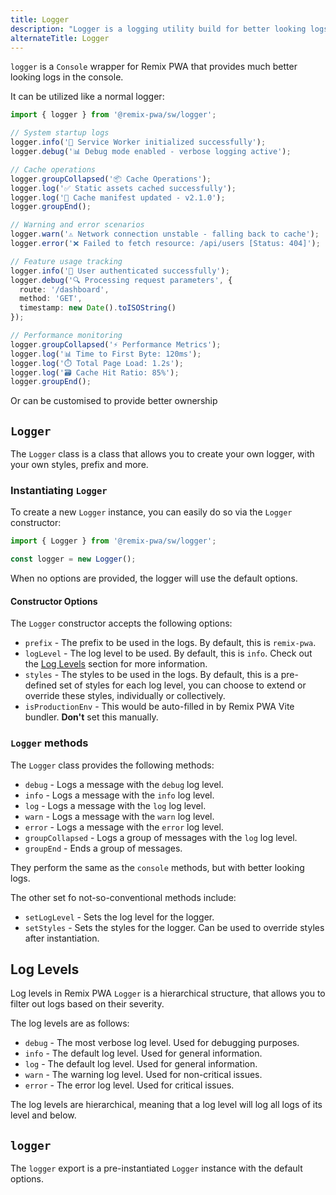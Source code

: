```yaml
---
title: Logger
description: "Logger is a logging utility build for better looking logs in the console."
alternateTitle: Logger
---
```


`logger` is a `Console` wrapper for Remix PWA that provides much better looking logs in the console.

It can be utilized like a normal logger:

```ts
import { logger } from '@remix-pwa/sw/logger';

// System startup logs
logger.info('🚀 Service Worker initialized successfully');
logger.debug('📊 Debug mode enabled - verbose logging active');

// Cache operations
logger.groupCollapsed('📦 Cache Operations');
logger.log('✅ Static assets cached successfully');
logger.log('📝 Cache manifest updated - v2.1.0');
logger.groupEnd();

// Warning and error scenarios
logger.warn('⚠️ Network connection unstable - falling back to cache');
logger.error('❌ Failed to fetch resource: /api/users [Status: 404]');

// Feature usage tracking
logger.info('👤 User authenticated successfully');
logger.debug('🔍 Processing request parameters', {
  route: '/dashboard',
  method: 'GET',
  timestamp: new Date().toISOString()
});

// Performance monitoring
logger.groupCollapsed('⚡ Performance Metrics');
logger.log('📊 Time to First Byte: 120ms');
logger.log('⏱️ Total Page Load: 1.2s');
logger.log('🗃️ Cache Hit Ratio: 85%');
logger.groupEnd();
```

Or can be customised to provide better ownership

## `Logger`

The `Logger` class is a class that allows you to create your own logger, with your own styles, prefix and more.

### Instantiating `Logger`

To create a new `Logger` instance, you can easily do so via the `Logger` constructor:

```ts
import { Logger } from '@remix-pwa/sw/logger';

const logger = new Logger();
```

When no options are provided, the logger will use the default options.

#### Constructor Options

The `Logger` constructor accepts the following options:

- `prefix` - The prefix to be used in the logs. By default, this is `remix-pwa`.
- `logLevel` - The log level to be used. By default, this is `info`. Check out the [Log Levels](#log-levels) section for more information.
- `styles` - The styles to be used in the logs. By default, this is a pre-defined set of styles for each log level, you
can choose to extend or override these styles, individually or collectively.
- `isProductionEnv` - This would be auto-filled in by Remix PWA Vite bundler. **Don't** set this manually.

### `Logger` methods

The `Logger` class provides the following methods:

- `debug` - Logs a message with the `debug` log level.
- `info` - Logs a message with the `info` log level.
- `log` - Logs a message with the `log` log level.
- `warn` - Logs a message with the `warn` log level.
- `error` - Logs a message with the `error` log level.
- `groupCollapsed` - Logs a group of messages with the `log` log level.
- `groupEnd` - Ends a group of messages.

They perform the same as the `console` methods, but with better looking logs.

The other set fo not-so-conventional methods include:

- `setLogLevel` - Sets the log level for the logger.
- `setStyles` - Sets the styles for the logger. Can be used to override styles after instantiation.

## Log Levels

Log levels in Remix PWA `Logger` is a hierarchical structure, that allows you to filter out logs based on their severity.

The log levels are as follows:

- `debug` - The most verbose log level. Used for debugging purposes.
- `info` - The default log level. Used for general information.
- `log` - The default log level. Used for general information.
- `warn` - The warning log level. Used for non-critical issues.
- `error` - The error log level. Used for critical issues.

The log levels are hierarchical, meaning that a log level will log all logs of its level and below.

## `logger`

The `logger` export is a pre-instantiated `Logger` instance with the default options.
